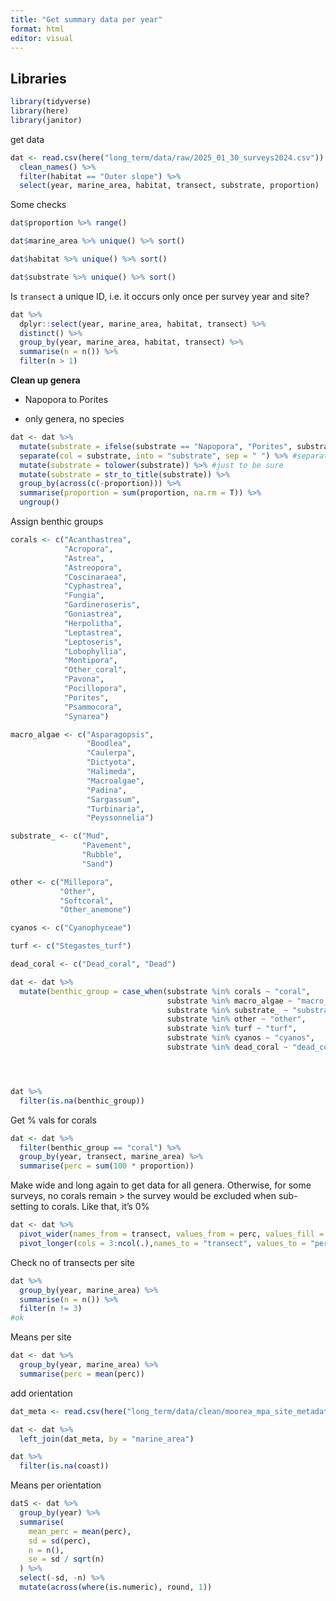 ```yaml
---
title: "Get summary data per year"
format: html
editor: visual
---
```


## Libraries

```r
library(tidyverse)
library(here)
library(janitor)
```

get data

```r
dat <- read.csv(here("long_term/data/raw/2025_01_30_surveys2024.csv")) %>% 
  clean_names() %>% 
  filter(habitat == "Outer slope") %>% 
  select(year, marine_area, habitat, transect, substrate, proportion)
```

Some checks

```r
dat$proportion %>% range()

dat$marine_area %>% unique() %>% sort()

dat$habitat %>% unique() %>% sort()

dat$substrate %>% unique() %>% sort()
```

Is `transect` a unique ID, i.e. it occurs only once per survey year and site?

```r
dat %>% 
  dplyr::select(year, marine_area, habitat, transect) %>% 
  distinct() %>% 
  group_by(year, marine_area, habitat, transect) %>% 
  summarise(n = n()) %>% 
  filter(n > 1)
```

**Clean up genera**

-   Napopora to Porites

-   only genera, no species

```r
dat <- dat %>% 
  mutate(substrate = ifelse(substrate == "Napopora", "Porites", substrate)) %>% 
  separate(col = substrate, into = "substrate", sep = " ") %>% #separate and keep genus name
  mutate(substrate = tolower(substrate)) %>% #just to be sure
  mutate(substrate = str_to_title(substrate)) %>% 
  group_by(across(c(-proportion))) %>% 
  summarise(proportion = sum(proportion, na.rm = T)) %>% 
  ungroup()
```

Assign benthic groups

```r
corals <- c("Acanthastrea",
            "Acropora",
            "Astrea",
            "Astreopora",
            "Coscinaraea",
            "Cyphastrea",
            "Fungia",
            "Gardineroseris",
            "Goniastrea",
            "Herpolitha",
            "Leptastrea",
            "Leptoseris",
            "Lobophyllia",
            "Montipora",
            "Other_coral",
            "Pavona",
            "Pocillopora",
            "Porites",
            "Psammocora",
            "Synarea")

macro_algae <- c("Asparagopsis",
                 "Boodlea",
                 "Caulerpa",
                 "Dictyota",
                 "Halimeda",
                 "Macroalgae",
                 "Padina",
                 "Sargassum",
                 "Turbinaria", 
                 "Peyssonnelia")

substrate_ <- c("Mud",
                "Pavement",
                "Rubble",
                "Sand")

other <- c("Millepora",
           "Other",
           "Softcoral",
           "Other_anemone")

cyanos <- c("Cyanophyceae")

turf <- c("Stegastes_turf")

dead_coral <- c("Dead_coral", "Dead")
```

```r
dat <- dat %>%
  mutate(benthic_group = case_when(substrate %in% corals ~ "coral",
                                   substrate %in% macro_algae ~ "macro_alga",
                                   substrate %in% substrate_ ~ "substrate",
                                   substrate %in% other ~ "other",
                                   substrate %in% turf ~ "turf",
                                   substrate %in% cyanos ~ "cyanos",
                                   substrate %in% dead_coral ~ "dead_coral"))




dat %>% 
  filter(is.na(benthic_group))
```

Get % vals for corals

```r
dat <- dat %>% 
  filter(benthic_group == "coral") %>% 
  group_by(year, transect, marine_area) %>% 
  summarise(perc = sum(100 * proportion))
```

Make wide and long again to get data for all genera. Otherwise, for some surveys, no corals remain \> the survey would be excluded when sub-setting to corals. Like that, it's 0%

```r
dat <- dat %>%
  pivot_wider(names_from = transect, values_from = perc, values_fill = 0) %>% 
  pivot_longer(cols = 3:ncol(.),names_to = "transect", values_to = "perc")
```

Check no of transects per site

```r
dat %>% 
  group_by(year, marine_area) %>% 
  summarise(n = n()) %>% 
  filter(n != 3)
#ok

```

Means per site

```r
dat <- dat %>% 
  group_by(year, marine_area) %>% 
  summarise(perc = mean(perc)) 
```

add orientation

```r
dat_meta <- read.csv(here("long_term/data/clean/moorea_mpa_site_metadata.csv"))

dat <- dat %>% 
  left_join(dat_meta, by = "marine_area")

dat %>% 
  filter(is.na(coast))
```

Means per orientation

```r
datS <- dat %>% 
  group_by(year) %>% 
  summarise(
    mean_perc = mean(perc),
    sd = sd(perc),
    n = n(),
    se = sd / sqrt(n)
  ) %>% 
  select(-sd, -n) %>% 
  mutate(across(where(is.numeric), round, 1))
```
